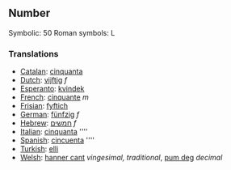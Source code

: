 ==Number==

Symbolic: 50
Roman symbols: L

===Translations===

*[[Catalan]]: [[cinquanta]]
*[[Dutch]]: [[vijftig]] ''f''
*[[Esperanto]]: [[kvindek]]
*[[French]]: [[cinquante]] ''m''
*[[Frisian]]: [[fyftich]]
*[[German]]: [[fünfzig]] ''f''
*[[Hebrew]]: [[חמשים]] ''f''
*[[Italian]]: [[cinquanta]] ''''
*[[Spanish]]: [[cincuenta]] ''''
*[[Turkish]]: [[elli]]
*[[Welsh]]: [[hanner cant]] ''vingesimal, traditional'', [[pum deg]] ''decimal''